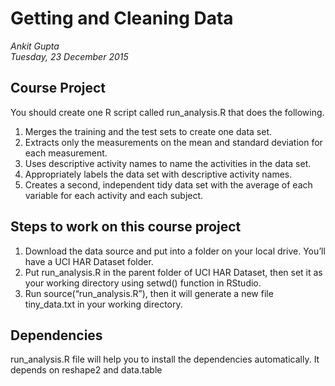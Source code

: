 **Getting and Cleaning Data**
==================================================================================
*Ankit Gupta*  
*Tuesday, 23 December 2015*

## Course Project

You should create one R script called run_analysis.R that does the following. 

1. Merges the training and the test sets to create one data set.  
2. Extracts only the measurements on the mean and standard deviation for each measurement.  
3. Uses descriptive activity names to name the activities in the data set.  
4. Appropriately labels the data set with descriptive activity names.  
5. Creates a second, independent tidy data set with the average of each variable for each activity and each subject.  

## Steps to work on this course project

1. Download the data source and put into a folder on your local drive. You'll have a UCI HAR Dataset folder.  
2. Put run_analysis.R in the parent folder of UCI HAR Dataset, then set it as your working directory using setwd() function in RStudio.  
3. Run source("run_analysis.R"), then it will generate a new file tiny_data.txt in your working directory.  

## Dependencies

run_analysis.R file will help you to install the dependencies automatically. It depends on reshape2 and data.table


